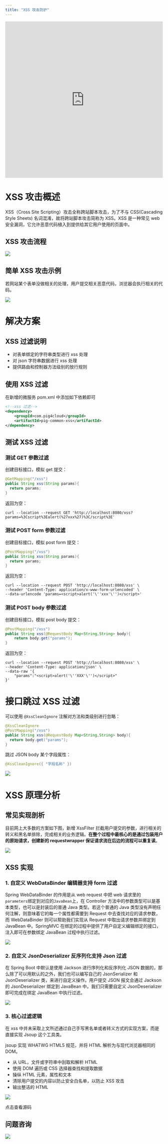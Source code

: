 ```yaml
---
title: "XSS 攻击防护"
---
```


<iframe
  width="100%"
  height="500"
  src="https://player.bilibili.com/player.html?bvid=BV12t411B7e9&p=11&page=11"
  title="XSS 攻击防护视频教程"
  frameborder="0"
  allow="accelerometer; autoplay; clipboard-write; encrypted-media; gyroscope; picture-in-picture"
  allowfullscreen
></iframe>

# XSS 攻击概述

XSS（Cross Site Scripting）攻击全称跨站脚本攻击，为了不与 CSS(Cascading Style Sheets) 名词混淆，故将跨站脚本攻击简称为 XSS。XSS 是一种常见 web 安全漏洞，它允许恶意代码植入到提供给其它用户使用的页面中。

## XSS 攻击流程

![](/images/1606891811047-7aaff61b-af73-44cf-96ef-ae110cf0f6d4.png)

## 简单 XSS 攻击示例

若网站某个表单没做相关的处理，用户提交相关恶意代码，浏览器会执行相关的代码。

![](/images/1606891810812-bcc24e40-d9fe-4b1a-9a45-df5dff996762.png)

# 解决方案

## XSS 过滤说明

- 对表单绑定的字符串类型进行 xss 处理
- 对 json 字符串数据进行 xss 处理
- 提供路由和控制器方法级别的放行规则

## 使用 XSS 过滤

<Note>
在新增的微服务 pom.xml 中添加如下依赖即可
</Note>

```xml
<!--xss 过滤-->
<dependency>
    <groupId>com.pig4cloud</groupId>
    <artifactId>pig-common-xss</artifactId>
</dependency>
```

## 测试 XSS 过滤

### 测试 GET 参数过滤

创建目标接口，模拟 get 提交：

```java
@GetMapping("/xss")
public String xss(String params){
  return params;
}
```

返回为空：

```shell
curl --location --request GET 'http://localhost:8080/xss?params=%3Cscript%3Ealert(%27xxx%27)%3C/script%3E'
```

### 测试 POST form 参数过滤

创建目标接口，模拟 post form 提交：

```java
@PostMapping("/xss")
public String xss(String params){
  return params;
}
```

返回为空：

```shell
curl --location --request POST 'http://localhost:8080/xss' \
--header 'Content-Type: application/x-www-form-urlencoded' \
--data-urlencode 'params=<script>alert('\''xxx'\'')</script>'
```

### 测试 POST body 参数过滤

创建目标接口，模拟 post body 提交：

```java
@PostMapping("/xss")
public String xss(@RequestBody Map<String,String> body){
    return body.get("params");
}
```

返回为空：

```shell
curl --location --request POST 'http://localhost:8080/xss' \
--header 'Content-Type: application/json' \
--data-raw '{
    "params":"<script>alert('\''XXX'\'')</script>"
}'
```

# 接口跳过 XSS 过滤

可以使用 `@XssCleanIgnore` 注解对方法和类级别进行忽略：

```java
@XssCleanIgnore
@PostMapping("/xss")
public String xss(@RequestBody Map<String,String> body){
  return body.get("params");
}
```

跳过 JSON body 某个字段属性：

```java
@XssCleanIgnore({ "字段名称" })
```

![](/images/1665629225415-f9483902-9e46-4ca6-95c6-6e32edad660b.png)

# XSS 原理分析

## 常见实现剖析

目前网上大多数的方案如下图，新增 XssFilter 拦截用户提交的参数，进行相关的转义和黑名单排除，完成相关的业务逻辑。**在整个过程中最核心的是通过包装用户的原始请求，创建新的 requestwrapper 保证请求流在后边的流程可以重复读**。

![](/images/1606891810830-349315ae-aad9-4f0a-8435-387b91ef4fd8.png)

## XSS 实现

### 1. 自定义 WebDataBinder 编辑器支持 form 过滤

Spring WebDataBinder 的作用是从 web request 中把 web 请求里的`parameters`绑定到对应的`JavaBean`上，在 Controller 方法中的参数类型可以是基本类型，也可以是封装后的普通 Java 类型。若这个普通的 Java 类型没有声明任何注解，则意味着它的每一个属性都需要到 Request 中去查找对应的请求参数，而 WebDataBinder 则可以帮助我们实现从 Request 中取出请求参数并绑定到 JavaBean 中。SpringMVC 在绑定的过程中提供了用户自定义编辑绑定的接口，注入即可在参数绑定 JavaBean 过程中执行过滤。

![](/images/1606891810860-b0841689-823c-4bd2-bd54-a73fc7d02029.png)

### 2. 自定义 JsonDeserializer 反序列化支持 Json 过滤

在 Spring Boot 中默认是使用 Jackson 进行序列化和反序列化 JSON 数据的，那么除了可以用默认的之外，我们也可以编写自己的 JsonSerializer 和 JsonDeserializer 类，来进行自定义操作。用户提交 JSON 报文会通过 Jackson 的 JsonDeserializer 绑定到 JavaBean 中。我们只需要自定义 JsonDeserializer 即可完成在绑定 JavaBean 中执行过滤。

![](/images/1606891810821-5519dd09-d83e-47ea-9f2e-c983fdc56792.png)

### 3. 核心过滤逻辑

在 xss 中并未采取上文所述通过自己手写黑名单或者转义方式的实现方案，而是直接实现 Jsoup 这个工具类。

jsoup 实现 WHATWG HTML5 规范，并将 HTML 解析为与现代浏览器相同的 DOM。

- 从 URL，文件或字符串中刮取和解析 HTML
- 使用 DOM 遍历或 CSS 选择器查找和提取数据
- 操纵 HTML 元素，属性和文本
- 清除用户提交的内容以防止安全白名单，以防止 XSS 攻击
- 输出整洁的 HTML

![](/images/1606891810886-8074c9e7-607b-4412-b02c-e471e35e0442.png)

<Card title="源码地址" icon="link" href="https://gitee.com/596392912/mica">
  点击查看源码
</Card>

## 问题咨询

![](/images/1662563973685-c22e9831-db66-42b5-973f-886d25d1e0e7.gif)

